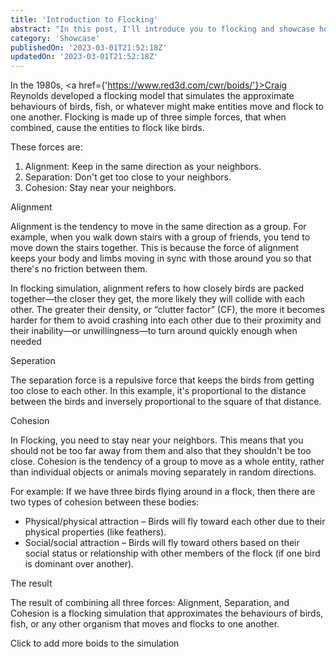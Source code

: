 ```yaml
---
title: 'Introduction to Flocking'
abstract: "In this post, I'll introduce you to flocking and showcase how it works in a simulation."
category: 'Showcase'
publishedOn: '2023-03-01T21:52:18Z'
updatedOn: '2023-03-01T21:52:18Z'
---
```


In the 1980s, <a href={'https://www.red3d.com/cwr/boids/'}>Craig Reynolds</a> developed a flocking
model that simulates the approximate behaviours of birds, fish, or whatever might
make entities move and flock to one another. Flocking is made up of three simple forces,
that when combined, cause the entities to flock like birds.

These forces are:
1. Alignment: Keep in the same direction as your neighbors.
2. Separation: Don&apos;t get too close to your neighbors.
3. Cohesion: Stay near your neighbors.

<Heading slug="alignment" as="h2">Alignment</Heading>

Alignment is the tendency to move in the same direction as a group.
For example, when you walk down stairs with a group of friends, 
you tend to move down the stairs together.
This is because the force of alignment keeps your body and limbs moving in 
sync with those around you so that there&apos;s no friction between them.

In flocking simulation, 
alignment refers to how closely birds are packed together—the closer they get,
the more likely they will collide with each other. 
The greater their density, or “clutter factor” (CF), 
the more it becomes harder for them to avoid crashing 
into each other due to their proximity and their inability—or 
unwillingness—to turn around quickly enough when needed

<Frame height={400} src="//jsfiddle.net/James_buzz/96rugc2p/15/embedded/result/dark/"></Frame>

<Heading slug="seperation" as="h2">Seperation</Heading>

The separation force is a repulsive force that keeps the birds from getting
too close to each other.
In this example, it&apos;s proportional to the distance between the birds and
inversely proportional to the square of that distance.

<Frame height={400} src="//jsfiddle.net/j10max/q6umkfja/5/embedded/result/dark/"></Frame>

<Heading slug="cohesion" as="h2">Cohesion</Heading>

In Flocking, you need to stay near your neighbors.
This means that you should not be too far away from them and also that they 
shouldn't be too close. Cohesion is the tendency of a group to move as a whole entity,
rather than individual objects or animals moving separately in random directions.

For example: If we have three birds flying around in a flock,
then there are two types of cohesion between these bodies:
- Physical/physical attraction – Birds will fly toward each other due to their physical properties (like feathers).
- Social/social attraction – Birds will fly toward others based on their social status or relationship with other members of the flock (if one bird is dominant over another).

<Frame height={400} src="//jsfiddle.net/James_buzz/ogzykf4w/2/embedded/result/dark/"></Frame>

<Heading slug="result" as="h2">The result</Heading>

The result of combining all three forces: Alignment, Separation, and Cohesion is a flocking simulation that approximates the behaviours of birds, fish, or any other organism that moves and flocks to one another.

<Frame height={400} src="//jsfiddle.net/James_buzz/1vehLspc/6/embedded/result/dark/"></Frame>
<Notice>Click to add more boids to the simulation</Notice>
